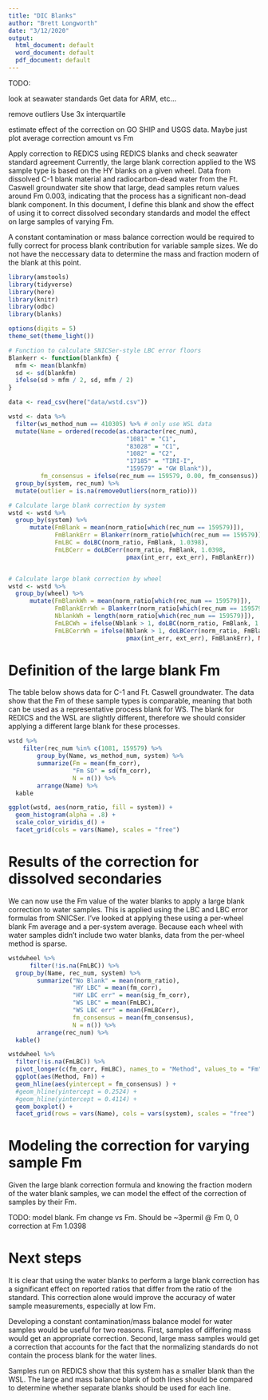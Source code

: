 ```yaml
---
title: "DIC Blanks"
author: "Brett Longworth"
date: "3/12/2020"
output:
  html_document: default
  word_document: default
  pdf_document: default
---
```


TODO: 

look at seawater standards
Get data for ARM, etc...

remove outliers
Use 3x interquartile

estimate effect of the correction on GO SHIP and USGS data.
Maybe just plot average correction amount vs Fm

Apply correction to REDICS using REDICS blanks and check seawater standard agreement
Currently, the large blank correction applied to the WS sample type is based on
the HY blanks on a given wheel. Data from dissolved C-1 blank material and
radiocarbon-dead water from the Ft. Caswell groundwater site show that large,
dead samples return values around Fm 0.003, indicating that the process has a
significant non-dead blank component. In this document, I define this blank and
show the effect of using it to correct dissolved secondary standards and model
the effect on large samples of varying Fm. 

A constant contamination or mass balance correction would be required to fully
correct for process blank contribution for variable sample sizes. We do not
have the neccessary data to determine the mass and fraction modern of the blank
at this point. 

```r
library(amstools)
library(tidyverse)
library(here)
library(knitr)
library(odbc)
library(blanks)

options(digits = 5)
theme_set(theme_light())

# Function to calculate SNICSer-style LBC error floors
Blankerr <- function(blankfm) {
  mfm <- mean(blankfm)
  sd <- sd(blankfm)
  ifelse(sd > mfm / 2, sd, mfm / 2)
}

data <- read_csv(here("data/wstd.csv"))

wstd <- data %>%
  filter(ws_method_num == 410305) %>% # only use WSL data
  mutate(Name = ordered(recode(as.character(rec_num), 
                                 "1081" = "C1", 
                                 "83028" = "C1", 
                                 "1082" = "C2", 
                                 "17185" = "TIRI-I",
                                 "159579" = "GW Blank")),
         fm_consensus = ifelse(rec_num == 159579, 0.00, fm_consensus)) %>%
  group_by(system, rec_num) %>%
  mutate(outlier = is.na(removeOutliers(norm_ratio))) 

# Calculate large blank correction by system
wstd <- wstd %>%
  group_by(system) %>%
      mutate(FmBlank = mean(norm_ratio[which(rec_num == 159579)]),
             FmBlankErr = Blankerr(norm_ratio[which(rec_num == 159579)]),
             FmLBC = doLBC(norm_ratio, FmBlank, 1.0398),
             FmLBCerr = doLBCerr(norm_ratio, FmBlank, 1.0398,
                                 pmax(int_err, ext_err), FmBlankErr))


# Calculate large blank correction by wheel
wstd <- wstd %>%
  group_by(wheel) %>%
      mutate(FmBlankWh = mean(norm_ratio[which(rec_num == 159579)]),
             FmBlankErrWh = Blankerr(norm_ratio[which(rec_num == 159579)]), 
             NblankWh = length(norm_ratio[which(rec_num == 159579)]),
             FmLBCWh = ifelse(Nblank > 1, doLBC(norm_ratio, FmBlank, 1.0398), NA), # only calc for wheels with 2 blanks
             FmLBCerrWh = ifelse(Nblank > 1, doLBCerr(norm_ratio, FmBlank, 1.0398,
                                 pmax(int_err, ext_err), FmBlankErr), NA))
```


# Definition of the large blank Fm

The table below shows data for C-1 and Ft. Caswell groundwater. The data show that the Fm of these sample types is comparable, meaning that both can be used as a representative process blank for WS. The blank for REDICS and the WSL are slightly different, therefore we should consider applying a different large blank for these processes.

```r
wstd %>% 
	filter(rec_num %in% c(1081, 159579) %>%
        group_by(Name, ws_method_num, system) %>%
        summarize(Fm = mean(fm_corr),
                  "Fm SD" = sd(fm_corr),
                  N = n()) %>%
        arrange(Name) %>%
  kable

ggplot(wstd, aes(norm_ratio, fill = system)) +
  geom_histogram(alpha = .8) +
  scale_color_viridis_d() +
  facet_grid(cols = vars(Name), scales = "free")
```


# Results of the correction for dissolved secondaries

We can now use the Fm value of the water blanks to apply a large blank correction to water samples. This is applied using the LBC and LBC error formulas from SNICSer. I've looked at applying these using a per-wheel blank Fm average and a per-system average. Because each wheel with water samples didn't include two water blanks, data from the per-wheel method is sparse.


```r
wstdwheel %>% 
      filter(!is.na(FmLBC)) %>%
  group_by(Name, rec_num, system) %>%
        summarize("No Blank" = mean(norm_ratio), 
                  "HY LBC" = mean(fm_corr),
                  "HY LBC err" = mean(sig_fm_corr),
                  "WS LBC" = mean(FmLBC),
                  "WS LBC err" = mean(FmLBCerr),
                  fm_consensus = mean(fm_consensus),
                  N = n()) %>%
        arrange(rec_num) %>%
  kable()
```


```r
wstdwheel %>%
  filter(!is.na(FmLBC)) %>%
  pivot_longer(c(fm_corr, FmLBC), names_to = "Method", values_to = "Fm") %>%
  ggplot(aes(Method, Fm)) +
  geom_hline(aes(yintercept = fm_consensus) ) +
  #geom_hline(yintercept = 0.2524) +
  #geom_hline(yintercept = 0.4114) +
  geom_boxplot() +
  facet_grid(rows = vars(Name), cols = vars(system), scales = "free")
```


# Modeling the correction for varying sample Fm

Given the large blank correction formula and knowing the fraction modern of the water blank samples, we can model the effect of the correction of samples by their Fm. 

TODO: model blank. Fm change vs Fm. Should be ~3permil @ Fm 0, 0 correction at Fm 1.0398


# Next steps

It is clear that using the water blanks to perform a large blank correction has a significant effect on reported ratios that differ from the ratio of the standard. This correction alone would improve the accuracy of water sample measurements, especially at low Fm. 

Developing a constant contamination/mass balance model for water samples would be useful for two reasons. First, samples of differing mass would get an appropriate correction. Second, large mass samples would get a correction that accounts for the fact that the normalizing standards do not contain the process blank for the water lines.

Samples run on REDICS show that this system has a smaller blank than the WSL. The large and mass balance blank of both lines should be compared to determine whether separate blanks should be used for each line.









